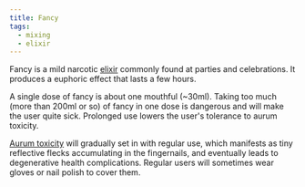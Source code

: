 ```yaml
---
title: Fancy
tags:
  - mixing
  - elixir
---
```

Fancy is a mild narcotic [elixir](lore:elixir) commonly found at parties and
celebrations. It produces a euphoric effect that lasts a few hours.

A single dose of fancy is about one mouthful (~30ml). Taking too much (more
than 200ml or so) of fancy in one dose is dangerous and will make the user quite
sick. Prolonged use lowers the user's tolerance to aurum toxicity.

[Aurum toxicity](lore:aurum#aurum-toxicity) will gradually set in with regular
use, which manifests as tiny reflective flecks accumulating in the fingernails,
and eventually leads to degenerative health complications. Regular users will
sometimes wear gloves or nail polish to cover them.
